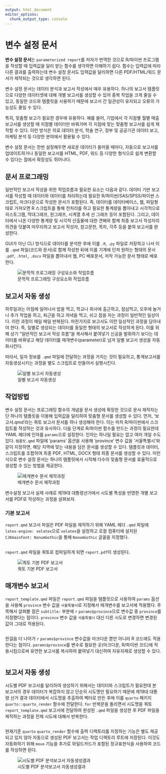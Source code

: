 ```yaml
---
output: html_document
editor_options: 
  chunk_output_type: console
---
```


# 변수 설정 문서

**변수 설정 문서**는 `parameterized report`를 저자가 번역한 것으로 R/파이썬 
프로그램을 작성할 때 입력값을 달리 받는 함수를 생각하면 이해하기 쉽다. 
함수는 입력값에 따라 다른 결과를 출력하는데 변수 설정 문서도 
입력값을 달리하면 다른 PDF/HTML/워드 문서가 제작되는 것으로 생각하면 된다.

변수 설정 문서는 데이터 분석과 보고서 작성에서 매우 유용하다. 
하나의 보고서 템플릿으로 다양한 데이터셋에 대해 개별 보고서를 생성할 수 있어 
중복 작업을 크게 줄일 수 있고, 동일한 코드와 템플릿을 사용하기 때문에 
보고서 간 일관성이 유지되고 오류의 가능성도 줄일 수 있다.

특히, 맞춤형 보고가 필요한 경우에 유용하다. 
예를 들어, 기업에서 각 지점별 월별 매출 보고서를 생성할 때 
지점별 데이터만 바꿔가며 각 지점에 맞는 맞춤형 보고서를 쉽게 제작할 수 있다. 
이런 방식은 의료 데이터 분석, 학술 연구, 정부 및 공공기관 데이터 보고, 마케팅 분석 등 다양한 분야에서 활용될 수 있다.

변수 설정 문서는 한번 설정해두면 새로운 데이터가 들어올 때마다, 
자동으로 보고서를 업데이트하거나 동일한 보고서를 HTML, PDF, 워드 등 다양한 형식으로 쉽게 변환할 수 있다는 점에서 확장성도 뛰어나다.


## 문서 프로그래밍

일반적인 보고서 작성을 위한 작업흐름과 필요한 요소는 다음과 같다.
데이터 기반 보고서를 작성할 때 데이터와 데이터를 처리하는데 필요한 
R/파이썬/SAS/SPSS/파이썬 스크립트, 마크다운으로 작성한 문서가 포함된다.
즉, 데이터를 데이터베이스, 웹, 파일형태로 가져오면 R 스크립트를 통해 전처리를 하고 필요한 통계량을 뽑아내고
시각적으로 히스토그램, 막대그래프, 원그래프, 시계열 추세 선 그래프 등이 포함된다. 
그리고, 데이터에서 나온 다양한 통계량 및 시각적 산출물에 대한 견해와 함께 최종 보고서 작성자의 의견을 덧붙여 마무리하고 
보고서 작성자, 참고문헌, 목차, 각주 등을 붙여 보고서를 완성한다.

GUI가 아닌 CLI 방식으로 데이터를 분석한 후에 이를 `.R`, `.py` 파일로 저장하고 나서 
이를 `.qmd` 파일(코드와 문서)로 함께 작성한 뒤에 
이를 기계에 던져 원하는 형태의 문서 `.pdf`, `.html`, `.docx` 파일을 뽑아내서 웹, PC 배포문서, 저작 가능한 문서 형태로 배포한다. 

![문학적 프로그래밍 구성요소와 작업흐름](images/params_workflow.jpg){#fig-params_workflow}


## 보고서 자동 생성

하루일과는 아침에 일어나서 밥을 먹고, 학교나 회사에 출근하고, 점심먹고, 오후에 놀거나 추가 작업을 하고, 퇴근을 하고 저녁을 먹고, 쉬고 잠을 자는 과정이 일반적인 일상이다.
이런 과정이 매일 매일 반복된다. 마찬가지로 보고서도 이런 일상적인 과정을 담아내야 한다.
즉, 일별로 생성되는 데이터를 동일한 형태의 보고서로 작성하게 된다.
이를 위해 상기 "일반적인 보고서 작성 흐름"을 복사해서 붙여넣기 신공을 발휘하기 보다는 데이터를 바꿔넣고 해당 데이터를 매개변수(parameter)로 넘겨 일별 보고서 생성을 자동화시킨다.

따라서, 일자 정보를 `.qmd` 파일에 전달하는 과정을 거치는 것이 필요하고, 
통계보고서를 자동생성시키는 과정을 별도 스크립트로 만들어서 실행시킨다.

![일별 보고서 자동생성](images/params_daily.jpg){#fig-params-daily}

## 작업방법

변수 설정 문서는 프로그래밍 함수의 개념을 문서 생성에 확장한 것으로 문서 제작자는 단 하나의 템플릿을 이용해 입력값을 달리하여 맞춤형 문서를 생성할 수 있다. 먼저, '보고서.qmd'라는 쿼토 보고서 문서를 하나 생성해야 한다. 이는 마치 R/파이썬에서 스크립트를 작성하는 것과 유사하다.
다음 단계로 R/파이썬 함수를 만드는 과정이 필요한데 YAML 헤더에 인자를 `params`으로 설정한다.
인자는 하나일 필요는 없고 여러 개일 수도 있다.
`템플릿.qmd` 파일에 'params' 옵션을 사용해 'province' 변수 값을 '서울특별시'와 같이 지정하면, 해당 지역에 맞는 내용을 담은 문서를 생성할 수 있다. 템플릿과 데이터, 스크립트를 조합하여 최종 PDF, HTML, DOCX 형태 최종 문서를 생성할 수 있다. 이런 식으로 변수 설정 문서는 하나의 템플릿에서 시작해 다수의 맞춤형 문서를 효율적으로 생성할 수 있는 방법을 제공한다.

![매개변수 문서 제작과정](images/params_quarto.jpg){#fig-params-automation}

변수설정 보고서 실제 사례로 제19대 대통령선거에서 시도별 특성을 반영한 개별 보고서를 PDF로 작성하는 과정을 살펴보자.

### 기본 보고서

`report.qmd` 보고서 파일은 PDF 파일을 제작하기 위해 YAML 헤더 `.qmd` 파일에 `latex-engine: xelatex`으로 `xelatex`을 설정하고 로컬 컴퓨터에 설치된 `CJKmainfont: NanumGothic`을 통해 `NanumGothic` 글꼴을 지정했다. 

```.python
```

`report.qmd` 파일을 쿼토로 컴파일하게 되면 `report.pdf`이 생성된다.

![쿼토 기본 PDF 보고서](images/params_pdf_report.jpg){#fig-params-pdf-report}

## 매개변수 보고서

`report_template.qmd` 파일은 `report.qmd` 파일을 템플릿으로 사용하여 `params` 옵션을 사용해 `province` 변수 값을 `서울특별시`로 지정해서 매개변수를 보고서에 적용했다.
주목해서 살펴볼 점은 `subtitle: ` 부분에 `r` `params$province`으로 변수값 중 `province`를 지정했다는 점이다. `province` 변수 값을 `서울특별시` 대신 다른 시도로 변경하면 변경된 값이 그대로 적용된다.

```.python
```

한걸음 더 나아가 `r` `params$province` 변수값을 마크다운 뿐만 아니라 R 코드에도 적용한다는 점이다. `params$province`를 변수로 필요한 곳(마크다운, R/파이썬 코드)에 적용시킴으로써 유연한 보고서를 복사하여 붙여넣기 대신하여 자유자재로 생성할 수 있다. 


```.python
```

## 보고서 자동 생성

시도별 PDF 보고서를 달리하여 생성하기 위해서는 데이터와 스크립트가 필요한데 본 보고서의 경우 데이터가 복잡하지 않고 단순히 시도명만 필요하기 때문에 제19대 대통령 선거 결과 데이터에서 
시도명을 추출하여 벡터로 만든 후에 이를 `quarto` 패키지 `quarto::quarto_render` 함수에 전달한다. `for` 반복문을 돌리면서 시도명을 쿼토 `report_template.qmd` 보고서에 전달하여 완성된 `.qmd` 파일을 생성한 후 PDF 파일을 제작하는 과정을 전체 시도에 대해서 반복한다.

```.python
```

현재기준 `quarto` `quarto_render` 함수에 출력 디렉토리를 지정하는 기능은 별도 제공되고 있지 않아 자동으로 생성된 PDF 보고서는 작업 디렉토리 루트에 저장된다. 이것도 자동화하기 위해 `move` 기능을 추가로 와일드카드가 포함된 정규표현식을 사용하여 코드를 작성하면 된다.

![시도별 PDF 분석보고서 자동생성결과](images/params_provinces.jpg){#fig-params-provinces}


